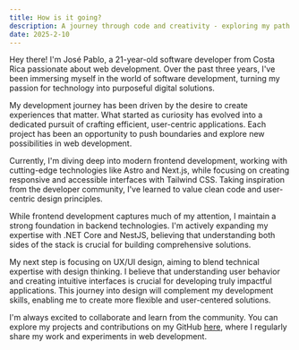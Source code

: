 ```yaml
---
title: How is it going?
description: A journey through code and creativity - exploring my path as a passionate web developer from Costa Rica.
date: 2025-2-10
---
```

Hey there! I'm José Pablo, a 21-year-old software developer from Costa Rica passionate about web development. Over the past three years, I've been immersing myself in the world of software development, turning my passion for technology into purposeful digital solutions.

My development journey has been driven by the desire to create experiences that matter. What started as curiosity has evolved into a dedicated pursuit of crafting efficient, user-centric applications. Each project has been an opportunity to push boundaries and explore new possibilities in web development.

Currently, I'm diving deep into modern frontend development, working with cutting-edge technologies like Astro and Next.js, while focusing on creating responsive and accessible interfaces with Tailwind CSS. Taking inspiration from the developer community, I've learned to value clean code and user-centric design principles.

While frontend development captures much of my attention, I maintain a strong foundation in backend technologies. I'm actively expanding my expertise with .NET Core and NestJS, believing that understanding both sides of the stack is crucial for building comprehensive solutions.

My next step is focusing on UX/UI design, aiming to blend technical expertise with design thinking. I believe that understanding user behavior and creating intuitive interfaces is crucial for developing truly impactful applications. This journey into design will complement my development skills, enabling me to create more flexible and user-centered solutions.

I'm always excited to collaborate and learn from the community. You can explore my projects and contributions on my GitHub <a href='https://github.com/JosePabloSG' target='_blank'>here</a>, where I regularly share my work and experiments in web development.